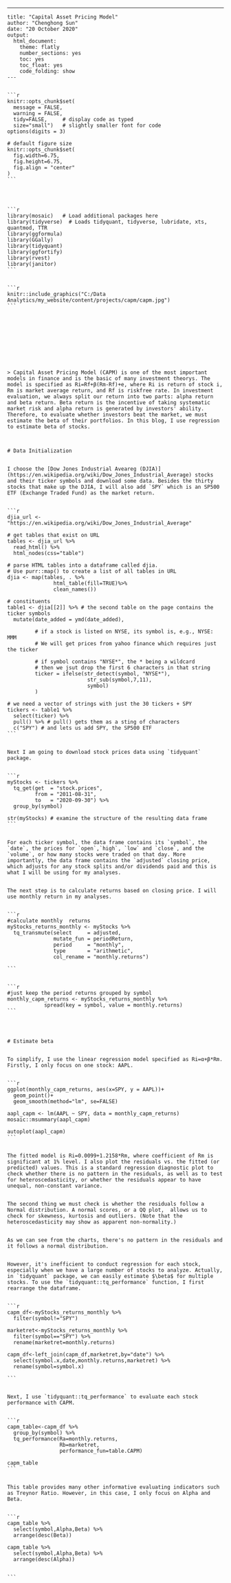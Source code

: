 ---
	title: "Capital Asset Pricing Model"
	author: "Chenghong Sun"
	date: "20 October 2020"
	output:
	  html_document:
	    theme: flatly
	    number_sections: yes
	    toc: yes
	    toc_float: yes
	    code_folding: show
	---
	

	```{r, setup, echo=FALSE}
	knitr::opts_chunk$set(
	  message = FALSE, 
	  warning = FALSE, 
	  tidy=FALSE,     # display code as typed
	  size="small")   # slightly smaller font for code
	options(digits = 3)
	
	# default figure size
	knitr::opts_chunk$set(
	  fig.width=6.75, 
	  fig.height=6.75,
	  fig.align = "center"
	)
	```
	

	

	```{r,load_libraries, echo=FALSE}
	library(mosaic)   # Load additional packages here 
	library(tidyverse)  # Loads tidyquant, tidyverse, lubridate, xts, quantmod, TTR 
	library(ggformula)
	library(GGally)
	library(tidyquant)
	library(ggfortify)
	library(rvest)
	library(janitor)
	```
	

	```{r echo=FALSE, out.width="100%"}
	knitr::include_graphics("C:/Data Analytics/my_website/content/projects/capm/capm.jpg")
	```
	

	

	

	

	

	> Capital Asset Pricing Model (CAPM) is one of the most important models in finance and is the basic of many investment theorys. The model is specified as Ri=Rf+β(Rm-Rf)+e, where Ri is return of stock i, Rm is market average return, and Rf is riskfree rate. In investment evaluation, we always split our return into two parts: alpha return and beta return. Beta return is the incentive of taking systematic market risk and alpha return is generated by investors' ability. Therefore, to evaluate whether investors beat the market, we must estimate the beta of their portfolios. In this blog, I use regression to estimate beta of stocks.
	
	

	# Data Initialization
	

	I choose the [Dow Jones Industrial Aveareg (DJIA)](https://en.wikipedia.org/wiki/Dow_Jones_Industrial_Average) stocks and their ticker symbols and download some data. Besides the thirty stocks that make up the DJIA, I will also add `SPY` which is an SP500 ETF (Exchange Traded Fund) as the market return.
	

	```{r}
	djia_url <- "https://en.wikipedia.org/wiki/Dow_Jones_Industrial_Average"
	
	# get tables that exist on URL
	tables <- djia_url %>% 
	  read_html() %>% 
	  html_nodes(css="table")
	
	# parse HTML tables into a dataframe called djia. 
	# Use purr::map() to create a list of all tables in URL
	djia <- map(tables, . %>% 
	               html_table(fill=TRUE)%>% 
	               clean_names())
	
	# constituents
	table1 <- djia[[2]] %>% # the second table on the page contains the ticker symbols
	  mutate(date_added = ymd(date_added),
	         
	         # if a stock is listed on NYSE, its symbol is, e.g., NYSE: MMM
	         # We will get prices from yahoo finance which requires just the ticker
	         
	         # if symbol contains "NYSE*", the * being a wildcard
	         # then we jsut drop the first 6 characters in that string
	         ticker = ifelse(str_detect(symbol, "NYSE*"),
	                          str_sub(symbol,7,11),
	                          symbol)
	         )
	
	# we need a vector of strings with just the 30 tickers + SPY
	tickers <- table1 %>% 
	  select(ticker) %>% 
	  pull() %>% # pull() gets them as a sting of characters
	  c("SPY") # and lets us add SPY, the SP500 ETF
	```
	

	Next I am going to download stock prices data using `tidyquant` package.
	

	```{r}
	myStocks <- tickers %>%
	  tq_get(get  = "stock.prices",
	         from = "2011-08-31",
	         to   = "2020-09-30") %>%
	  group_by(symbol) 
	
	str(myStocks) # examine the structure of the resulting data frame
	```
	

	For each ticker symbol, the data frame contains its `symbol`, the `date`, the prices for `open`,`high`, `low` and `close`, and the `volume`, or how many stocks were traded on that day. More importantly, the data frame contains the `adjusted` closing price, which adjusts for any stock splits and/or dividends paid and this is what I will be using for my analyses.
	

	The next step is to calculate returns based on closing price. I will use monthly return in my analyses.
	

	```{r}
	
	#calculate monthly  returns
	myStocks_returns_monthly <- myStocks %>%
	  tq_transmute(select     = adjusted, 
	               mutate_fun = periodReturn, 
	               period     = "monthly", 
	               type       = "arithmetic",
	               col_rename = "monthly.returns") 
	
	```
	

	```{r}
	#just keep the period returns grouped by symbol
	monthly_capm_returns <- myStocks_returns_monthly %>%
	            spread(key = symbol, value = monthly.returns)  
	```
	

	

	# Estimate beta
	

	To simplify, I use the linear regression model specified as Ri=α+β*Rm. Firstly, I only focus on one stock: AAPL.
	

	```{r}
	
	ggplot(monthly_capm_returns, aes(x=SPY, y = AAPL))+
	  geom_point()+
	  geom_smooth(method="lm", se=FALSE)
	
	aapl_capm <- lm(AAPL ~ SPY, data = monthly_capm_returns)
	mosaic::msummary(aapl_capm)
	
	autoplot(aapl_capm)
	```
	

	The fitted model is Ri=0.0099+1.2158*Rm, where coefficient of Rm is significant at 1% level. I also plot the residuals vs. the fitted (or predicted) values. This is a standard regression diagnostic plot to check whether there is no pattern in the residuals, as well as to test for heteroscedasticity, or whether the residuals appear to have unequal, non-constant variance.
	

	The second thing we must check is whether the residuals follow a Normal distribution. A normal scores, or a QQ plot,  allows us to check for skewness, kurtosis and outliers. (Note that the heteroscedasticity may show as apparent non-normality.)
	

	As we can see from the charts, there's no pattern in the residuals and it follows a normal distribution.
	

	However, it's inefficient to conduct regression for each stock, especially when we have a large number of stocks to analyze. Actually, in `tidyquant` package, we can easily estimate $\beta$ for multiple stocks. To use the `tidyquant::tq_performance` function, I first rearrange the dataframe.
	

	```{r}
	capm_df<-myStocks_returns_monthly %>%
	  filter(symbol!="SPY")
	
	marketret<-myStocks_returns_monthly %>%
	  filter(symbol=="SPY") %>%
	  rename(marketret=monthly.returns)
	
	capm_df<-left_join(capm_df,marketret,by="date") %>%
	  select(symbol.x,date,monthly.returns,marketret) %>%
	  rename(symbol=symbol.x)
	
	```
	

	Next, I use `tidyquant::tq_performance` to evaluate each stock performance with CAPM.
	

	```{r}
	capm_table<-capm_df %>%
	  group_by(symbol) %>%
	  tq_performance(Ra=monthly.returns,
	                 Rb=marketret,
	                 performance_fun=table.CAPM)
	
	capm_table
	```
	

	This table provides many other informative evaluating indicators such as Treynor Ratio. However, in this case, I only focus on Alpha and Beta.
	

	```{r}
	capm_table %>%
	  select(symbol,Alpha,Beta) %>%
	  arrange(desc(Beta))
	
	capm_table %>%
	  select(symbol,Alpha,Beta) %>%
	  arrange(desc(Alpha))
	
	
	```
	
	

